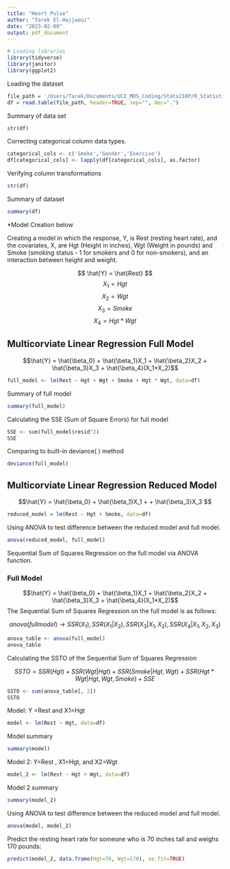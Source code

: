 ```yaml
---
title: "Heart Pulse"
author: "Tarek El-Hajjaoui"
date: "2023-02-09"
output: pdf_document
---
```


```r
# Loading libraries
library(tidyverse)
library(janitor)
library(ggplot2)
```

Loading the dataset
```r
file_path = '/Users/Tarek/Documents/UCI_MDS_Coding/Stats210P/R_Statistical_Modeling/HeartPulse/pulse.txt'
df = read.table(file_path, header=TRUE, sep="", dec=".")
```

Summary of data set
```r
str(df)
```

Correcting categorical column data types.
```r
categorical_cols <- c('Smoke','Gender','Exercise')
df[categorical_cols] <- lapply(df[categorical_cols], as.factor)
```

Verifying column transformations
```r
str(df)
```

\newpage

Summary of dataset
```r
summary(df)
```

*Model Creation below

\newpage
Creating a model in which the response, Y, is Rest (resting heart rate), and the covariates, X, are Hgt (Height in inches), Wgt (Weight in pounds) and Smoke (smoking status - 1 for smokers and 0 for non-smokers), and an interaction between height and weight.

$$ \hat{Y} = \hat{Rest} $$
$$ X_1 = Hgt $$
$$ X_2 = Wgt $$
$$ X_3 = Smoke $$
$$ X_4 = Hgt * Wgt $$

## Multicorviate Linear Regression Full Model

$$\hat{Y} = \hat{\beta_0} + \hat{\beta_1}X_1 + \hat{\beta_2}X_2 + \hat{\beta_3}X_3 + \hat{\beta_4}(X_1*X_2)$$


```r
full_model <- lm(Rest ~ Hgt + Wgt + Smoke + Hgt * Wgt, data=df)
```

Summary of full model
```r
summary(full_model)
```

Calculating the SSE (Sum of Square Errors) for full model
```r
SSE <- sum(full_model$resid^2)
SSE
```

Comparing to built-in deviance( ) method
```r
deviance(full_model)
```

\newpage

## Multicorviate Linear Regression Reduced Model

$$\hat{Y} = \hat{\beta_0} + \hat{\beta_1}X_1 + + \hat{\beta_3}X_3 $$

```r
reduced_model = lm(Rest ~ Hgt + Smoke, data=df)
```

Using ANOVA to test difference between the reduced model and full model.
```r
anova(reduced_model, full_model)
```

Sequential Sum of Squares Regression on the full model via ANOVA function.

### Full Model

$$\hat{Y} = \hat{\beta_0} + \hat{\beta_1}X_1 + \hat{\beta_2}X_2 + \hat{\beta_3}X_3 + \hat{\beta_4}(X_1*X_2)$$
The Sequential Sum of Squares Regression on the full model is as follows:

$$ anova(fullmodel) \rightarrow SSR(X_1), SSR(X_1 | X_2), SSR(X_3 | X_1, X_2), SSR(X_4 | X_1, X_2, X_3) $$

```r
anova_table <- anova(full_model)
anova_table
```

Calculating the SSTO of the Sequential Sum of Squares Regression

$$ SSTO = SSR(Hgt) + SSR (Wgt | Hgt) + SSR(Smoke | Hgt, Wgt) + SSR(Hgt * Wgt | Hgt, Wgt, Smoke) + SSE $$

```r
SSTO <- sum(anova_table[, 2])
SSTO
```
\newpage

Model: Y =Rest and X1=Hgt
```r
model <- lm(Rest ~ Hgt, data=df)
```

Model summary
```r
summary(model)
```

Model 2: Y=Rest , X1=Hgt, and X2=Wgt
```r
model_2 <- lm(Rest ~ Hgt + Wgt, data=df)
```

Model 2 summary
```r
summary(model_2)
```

\newpage

Using ANOVA to test difference between the reduced model and full model.
```r
anova(model, model_2)
```

Predict the resting heart rate for someone who is 70 inches tall and weighs 170 pounds:
```r
predict(model_2, data.frame(Hgt=70, Wgt=170), se.fit=TRUE)
```
